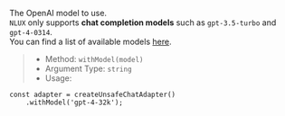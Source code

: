 The OpenAI model to use.<br />
`NLUX` only supports **chat completion models** such as `gpt-3.5-turbo` and `gpt-4-0314`.<br />
You can find a list of available models [here](https://platform.openai.com/docs/models).

> * Method: `withModel(model)`
> * Argument Type: `string`
> * Usage:

```tsx
const adapter = createUnsafeChatAdapter()
    .withModel('gpt-4-32k');
```
